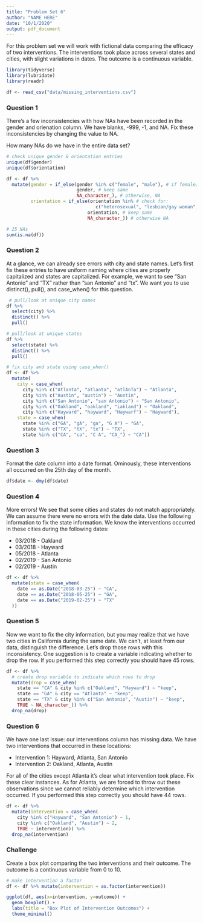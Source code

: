```yaml
---
title: "Problem Set 6"
author: "NAME HERE"
date: "10/1/2020"
output: pdf_document
---
```


For this problem set we will work with fictional data comparing the efficacy of two interventions. The interventions took place across several states and cities, with slight variations in dates. The outcome is a continuous variable.

```r
library(tidyverse)
library(lubridate)
library(readr)

df <- read_csv("data/missing_interventions.csv")
```

### Question 1

There's a few inconsistencies with how NAs have been recorded in the gender and orienation column. We have blanks, -999, -1, and NA. Fix these inconsistencies by changing the value to NA.

How many NAs do we have in the entire data set?

```r
# check unique gender & orientation entries
unique(df$gender)
unique(df$orientation)

df <- df %>%
  mutate(gender = if_else(gender %in% c("female", "male"), # if female/male 
                          gender, # keep same
                          NA_character_), # otherwise, NA
         orientation = if_else(orientation %in% # check for:
                                 c("heterosexual", "lesbian/gay woman", "gay", "other"),
                              orientation, # keep same 
                              NA_character_)) # otherwise NA

# 25 NAs
sum(is.na(df))
```

\newpage

### Question 2

At a glance, we can already see errors with city and state names. Let's first fix these entries to have uniform naming where cities are properly capitalized and states are capitalized. For example, we want to see "San Antonio" and "TX" rather than "san Antonio" and "tx". We want you to use distinct(), pull(), and case_when() for this question.

```r
 # pull/look at unique city names
df %>%
  select(city) %>%
  distinct() %>%
  pull()

# pull/look at unique states 
df %>% 
  select(state) %>%
  distinct() %>%
  pull()

# fix city and state using case_when()
df <- df %>%
  mutate(
    city = case_when(
      city %in% c("Atlanta", "atlanta", "atlAnTa") ~ "Atlanta",
      city %in% c("Austin", "austin") ~ "Austin",
      city %in% c("San Antonio", "san Antonio") ~ "San Antonio",
      city %in% c("Oakland", "oakland", "iakland") ~ "Oakland",
      city %in% c("Hayward", "hayward", "Haywarf") ~ "Hayward"),
    state = case_when(
      state %in% c("GA", "gA", "ga", "G A") ~ "GA",
      state %in% c("TX", "tX", "tx") ~ "TX",
      state %in% c("CA", "ca", "C A", "CA_") ~ "CA"))
```

\newpage

### Question 3

Format the date column into a date format. Ominously, these interventions all occurred on the 25th day of the month.

```r
df$date <- dmy(df$date)
```


### Question 4

More errors! We see that some cities and states do not match appropriately. We can assume there were no errors with the date data. Use the following information to fix the state information. We know the interventions occurred in these cities during the following dates:

* 03/2018 - Oakland
* 03/2018 - Hayward
* 05/2018 - Atlanta
* 02/2019 - San Antonio
* 02/2019 - Austin

```r
df <- df %>% 
  mutate(state = case_when(
    date == as.Date("2018-03-25") ~ "CA",
    date == as.Date("2018-05-25") ~ "GA",
    date == as.Date("2019-02-25") ~ "TX"
  ))
```

\newpage

### Question 5

Now we want to fix the city information, but you may realize that we have two cities in California during the same date. We can't, at least from our data, distinguish the difference. Let's drop those rows with this inconsistency. One suggestion is to create a variable indicating whether to drop the row. If you performed this step correctly you should have 45 rows.

```r
df <- df %>%
  # create drop variable to indicate which rows to drop
  mutate(drop = case_when(
    state == "CA" & city %in% c("Oakland", "Hayward") ~ "keep",
    state == "GA" & city == "Atlanta" ~ "keep",
    state == "TX" & city %in% c("San Antonio", "Austin") ~ "keep",
    TRUE ~ NA_character_)) %>%
  drop_na(drop)
```

\newpage

### Question 6

We have one last issue: our interventions column has missing data. We have two interventions that occurred in these locations:

* Intervention 1: Hayward, Atlanta, San Antonio
* Intervention 2: Oakland, Atlanta, Austin

For all of the cities except Atlanta it's clear what intervention took place. Fix these clear instances. As for Atlanta, we are forced to throw out these observations since we cannot reliably determine which intervention occurred. If you performed this step correctly you should have 44 rows.

```r
df <- df %>%
  mutate(intervention = case_when(
    city %in% c("Hayward", "San Antonio") ~ 1,
    city %in% c("Oakland", "Austin") ~ 2,
    TRUE ~ intervention)) %>%
  drop_na(intervention)
```

\newpage

### Challenge

Create a box plot comparing the two interventions and their outcome. The outcome is a continuous variable from 0 to 10. 

```r
# make intervention a factor
df <- df %>% mutate(intervention = as.factor(intervention))

ggplot(df, aes(x=intervention, y=outcome)) +
  geom_boxplot() +
  labs(title = "Box Plot of Intervention Outcomes") +
  theme_minimal()
```
